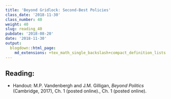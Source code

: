 ```yaml
---
title: 'Beyond Gridlock: Second-Best Policies'
class_date: '2018-11-30'
class_number: 40
weight: 40
slug: reading_40
pubdate: '2018-08-20'
date: '2018-11-30'
output:
  blogdown::html_page:
    md_extensions: +tex_math_single_backslash+compact_definition_lists
---
```

## Reading:

* Handout: M.P. Vandenbergh and J.M. Gilligan, _Beyond Politics_ (Cambridge, 2017), Ch. 1 (posted online)., Ch. 1 (posted online).



